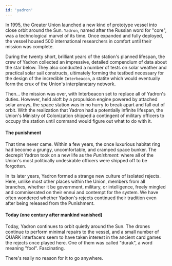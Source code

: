 ```yaml
---
id: 'yadron'
---
```


In 1995, the Greater Union launched a new kind of prototype vessel into close orbit around the Sun. `Yadron`, named after the Russian word for "core", was a technological marvel of its time. Once expanded and fully deployed, the vessel housed 500 international researchers in comfort until their mission was complete. 

During the twenty short, brilliant years of the station's planned lifespan, the crew of Yadron collected an impressive, detailed compendium of data about the star below. They also conducted a number of tests on solar weather and practical solar sail constructs, ultimately forming the testbed necessary for the design of the incredible `Interbeacon`, a statite which would eventually form the crux of the Union's interplanetary network.

Then... the mission was over, with Interbeacon set to replace all of Yadron's duties. However, held aloft by a propulsion engine powered by attached solar arrays, the space station was in no hurry to break apart and fall out of orbit. With the realization that Yadron had a potentially infinite lifespan, the Union's Ministry of Colonization shipped a contingent of military officers to occupy the station until command would figure out what to do with it.

#### The punishment

That time never came. Within a few years, the once luxurious habitat ring had become a grungy, uncomfortable, and cramped space bunker. The decrepit Yadron took on a new life as the *Punishment*: where all of the Union's most politically undesirable officers were shipped off to be forgotten.

In its later years, Yadron formed a strange new culture of isolated rejects. Here, unlike most other places within the Union, members from all branches, whether it be government, military, or intelligence, freely mingled and commiserated on their ennui and contempt for the system. We have often wondered whether Yadron's rejects continued their tradition even after being released from the Punishment.

#### Today (one century after mankind vanished)

Today, Yadron continues to orbit quietly around the Sun. The drones continue to perform minimal repairs to the vessel, and a small number of QUARK interfacers seem to have taken interest in the ancient card games the rejects once played here. One of them was called "durak", a word meaning "fool". Fascinating.

There's really no reason for it to go anywhere. 